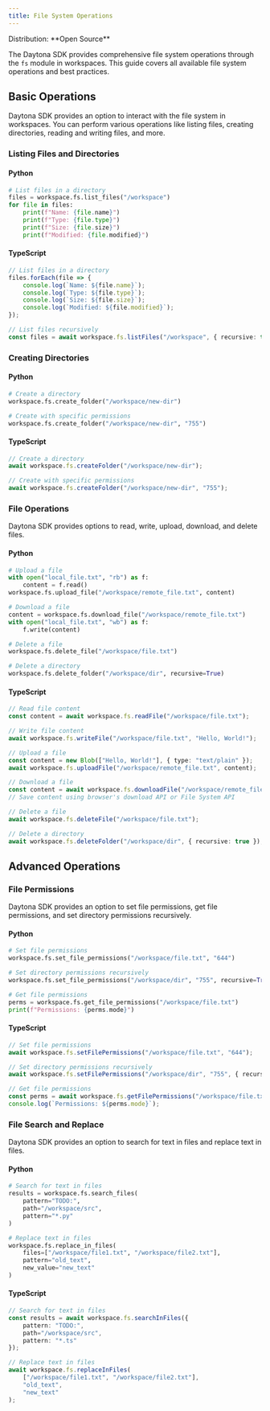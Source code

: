 ```yaml
---
title: File System Operations
---
```



<Label>
  Distribution: **Open Source**
</Label>

The Daytona SDK provides comprehensive file system operations through the `fs` module in workspaces. This guide covers all available file system operations and best practices.

## Basic Operations

Daytona SDK provides an option to interact with the file system in workspaces. You can perform various operations like listing files, creating directories, reading and writing files, and more.

### Listing Files and Directories

#### Python

```python
# List files in a directory
files = workspace.fs.list_files("/workspace")
for file in files:
    print(f"Name: {file.name}")
    print(f"Type: {file.type}")
    print(f"Size: {file.size}")
    print(f"Modified: {file.modified}")

```

#### TypeScript

```typescript
// List files in a directory
files.forEach(file => {
    console.log(`Name: ${file.name}`);
    console.log(`Type: ${file.type}`);
    console.log(`Size: ${file.size}`);
    console.log(`Modified: ${file.modified}`);
});

// List files recursively
const files = await workspace.fs.listFiles("/workspace", { recursive: true });
```

### Creating Directories

#### Python

```python
# Create a directory
workspace.fs.create_folder("/workspace/new-dir")

# Create with specific permissions
workspace.fs.create_folder("/workspace/new-dir", "755")
```

#### TypeScript

```typescript
// Create a directory
await workspace.fs.createFolder("/workspace/new-dir");

// Create with specific permissions
await workspace.fs.createFolder("/workspace/new-dir", "755");
```

### File Operations

Daytona SDK provides options to read, write, upload, download, and delete files.

#### Python

```python
# Upload a file
with open("local_file.txt", "rb") as f:
    content = f.read()
workspace.fs.upload_file("/workspace/remote_file.txt", content)

# Download a file
content = workspace.fs.download_file("/workspace/remote_file.txt")
with open("local_file.txt", "wb") as f:
    f.write(content)

# Delete a file
workspace.fs.delete_file("/workspace/file.txt")

# Delete a directory
workspace.fs.delete_folder("/workspace/dir", recursive=True)
```

#### TypeScript

```typescript
// Read file content
const content = await workspace.fs.readFile("/workspace/file.txt");

// Write file content
await workspace.fs.writeFile("/workspace/file.txt", "Hello, World!");

// Upload a file
const content = new Blob(["Hello, World!"], { type: "text/plain" });
await workspace.fs.uploadFile("/workspace/remote_file.txt", content);

// Download a file
const content = await workspace.fs.downloadFile("/workspace/remote_file.txt");
// Save content using browser's download API or File System API

// Delete a file
await workspace.fs.deleteFile("/workspace/file.txt");

// Delete a directory
await workspace.fs.deleteFolder("/workspace/dir", { recursive: true });
```

## Advanced Operations

### File Permissions

Daytona SDK provides an option to set file permissions, get file permissions, and set directory permissions recursively.

#### Python

```python
# Set file permissions
workspace.fs.set_file_permissions("/workspace/file.txt", "644")

# Set directory permissions recursively
workspace.fs.set_file_permissions("/workspace/dir", "755", recursive=True)

# Get file permissions
perms = workspace.fs.get_file_permissions("/workspace/file.txt")
print(f"Permissions: {perms.mode}")
```

#### TypeScript

```typescript
// Set file permissions
await workspace.fs.setFilePermissions("/workspace/file.txt", "644");

// Set directory permissions recursively
await workspace.fs.setFilePermissions("/workspace/dir", "755", { recursive: true });

// Get file permissions
const perms = await workspace.fs.getFilePermissions("/workspace/file.txt");
console.log(`Permissions: ${perms.mode}`);
```

### File Search and Replace

Daytona SDK provides an option to search for text in files and replace text in files.

#### Python

```python
# Search for text in files
results = workspace.fs.search_files(
    pattern="TODO:",
    path="/workspace/src",
    pattern="*.py"
)

# Replace text in files
workspace.fs.replace_in_files(
    files=["/workspace/file1.txt", "/workspace/file2.txt"],
    pattern="old_text",
    new_value="new_text"
)
```

#### TypeScript

```typescript
// Search for text in files
const results = await workspace.fs.searchInFiles({
    pattern: "TODO:",
    path="/workspace/src",
    pattern: "*.ts"
});

// Replace text in files
await workspace.fs.replaceInFiles(
    ["/workspace/file1.txt", "/workspace/file2.txt"],
    "old_text",
    "new_text"
);
```
